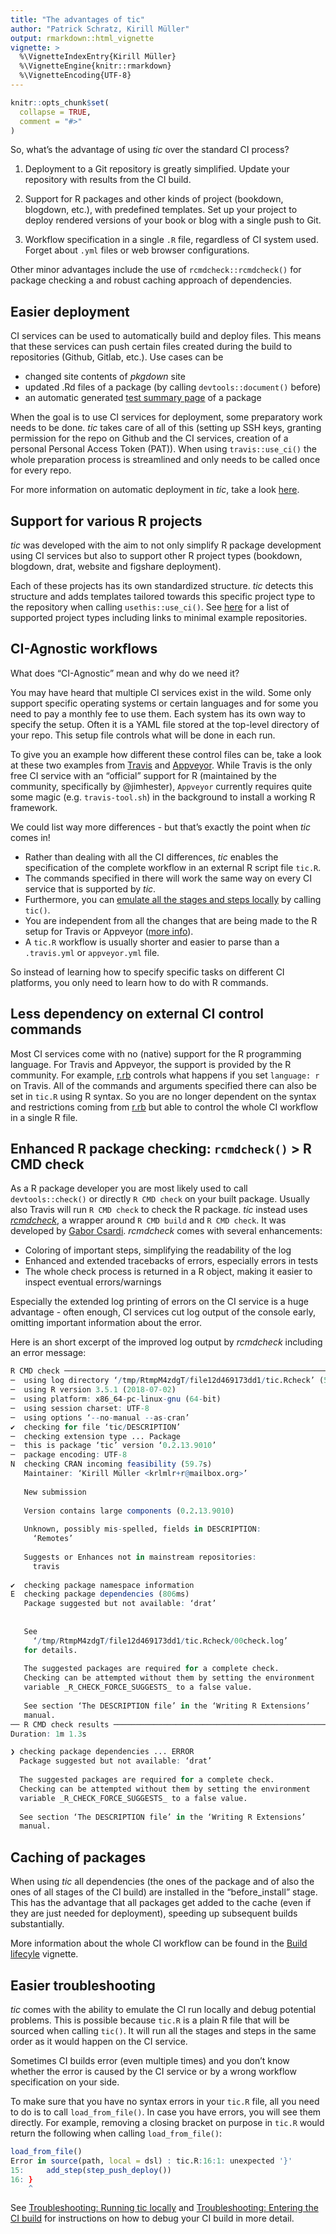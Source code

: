 ```yaml
---
title: "The advantages of tic"
author: "Patrick Schratz, Kirill Müller"
output: rmarkdown::html_vignette
vignette: >
  %\VignetteIndexEntry{Kirill Müller}
  %\VignetteEngine{knitr::rmarkdown}
  %\VignetteEncoding{UTF-8}
---
```


```r
knitr::opts_chunk$set(
  collapse = TRUE,
  comment = "#>"
)
```

So, what's the advantage of using *tic* over the standard CI process?

1. Deployment to a Git repository is greatly simplified. 
   Update your repository with results from the CI build.

1. Support for R packages and other kinds of project (bookdown, blogdown, etc.), with predefined templates. 
   Set up your project to deploy rendered versions of your book or blog with a single push to Git.

1. Workflow specification in a single `.R` file, regardless of CI system used.  
   Forget about `.yml` files or web browser configurations.
   
Other minor advantages include the use of `rcmdcheck::rcmdcheck()` for package checking a and robust caching approach of dependencies.

## Easier deployment

CI services can be used to automatically build and deploy files.
This means that these services can push certain files created during the build to repositories (Github, Gitlab, etc.).
Use cases can be

- changed site contents of _pkgdown_ site
- updated .Rd files of a package (by calling `devtools::document()` before)
- an automatic generated [test summary page](https://github.com/yonicd/covrpage) of a package 

When the goal is to use CI services for deployment, some preparatory work needs to be done.
*tic* takes care of all of this (setting up SSH keys, granting permission for the repo on Github and the CI services, creation of a personal Personal Access Token (PAT)).
When using `travis::use_ci()` the whole preparation process is streamlined and only needs to be called once for every repo.

For more information on automatic deployment in *tic*, take a look [here](deployment.html).

## Support for various R projects

*tic* was developed with the aim to not only simplify R package development using CI services but also to support other R project types (bookdown, blogdown, drat, website and figshare deployment). 

Each of these projects has its own standardized structure. 
*tic* detects this structure and adds templates tailored towards this specific project type to the repository when calling `usethis::use_ci()`.
See [here](tic.html#example-projects) for a list of supported project types including links to minimal example repositories. 

## CI-Agnostic workflows

What does "CI-Agnostic" mean and why do we need it?

You may have heard that multiple CI services exist in the wild.
Some only support specific operating systems or certain languages and for some you need to pay a monthly fee to use them.
Each system has its own way to specify the setup. 
Often it is a YAML file stored at the top-level directory of your repo.
This setup file controls what will be done in each run.

To give you an example how different these control files can be, take a look at these two examples from [Travis](https://github.com/tidyverse/dplyr/blob/master/.travis.yml) and [Appveyor](https://github.com/tidyverse/dplyr/blob/master/appveyor.yml).
While Travis is the only free CI service with an "official" support for R (maintained by the community, specifically by @jimhester), `Appveyor` currently requires quite some magic (e.g. `travis-tool.sh`) in the background to install a working R framework. 

We could list way more differences - but that's exactly the point when *tic* comes in!

- Rather than dealing with all the CI differences, *tic* enables the specification of the complete workflow in an external R script file `tic.R`.
- The commands specified in there will work the same way on every CI service that is supported by *tic*.
- Furthermore, you can [emulate all the stages and steps locally](advantages.html#less-dependency-on-external-ci-control-commands) by calling `tic()`.
- You are independent from all the changes that are being made to the R setup for Travis or Appveyor ([more info](advantages.html#less-dependency-on-external-ci-control-commands)).
- A `tic.R` workflow is usually shorter and easier to parse than a `.travis.yml` or `appveyor.yml` file.

So instead of learning how to specify specific tasks on different CI platforms, you only need to learn how to do with R commands.

## Less dependency on external CI control commands

Most CI services come with no (native) support for the R programming language.
For Travis and Appveyor, the support is provided by the R community.
For example, [r.rb](https://github.com/travis-ci/travis-build/blob/master/lib/travis/build/script/r.rb) controls what happens if you set `language: r` on Travis.
All of the commands and arguments specified there can also be set in `tic.R` using R syntax.
So you are no longer dependent on the syntax and restrictions coming from [r.rb](https://github.com/travis-ci/travis-build/blob/master/lib/travis/build/script/r.rb) but able to control the whole CI workflow in a single R file.

## Enhanced R package checking: `rcmdcheck()` > R CMD check

As a R package developer you are most likely used to call `devtools::check()` or directly `R CMD check` on your built package.
Usually also Travis will run `R CMD check` to check the R package.
*tic* instead uses  [*rcmdcheck*](https://github.com/r-lib/rcmdcheck), a wrapper around `R CMD build` and `R CMD check`.
It was developed by [Gabor Csardi](https://github.com/gaborcsardi).
*rcmdcheck* comes with several enhancements:

- Coloring of important steps, simplifying the readability of the log
- Enhanced and extended tracebacks of errors, especially errors in tests
- The whole check process is returned in a R object, making it easier to inspect eventual errors/warnings

Especially the extended log printing of errors on the CI service is a huge advantage - often enough, CI services cut log output of the console early, omitting important information about the error. 

Here is an short excerpt of the improved log output by *rcmdcheck* including an error message:

```r
R CMD check ──────────────────────────────────────────────────────────────────────────────────────────────────────────────────────────────────────────
─  using log directory ‘/tmp/RtmpM4zdgT/file12d469173dd1/tic.Rcheck’ (581ms)
─  using R version 3.5.1 (2018-07-02)
─  using platform: x86_64-pc-linux-gnu (64-bit)
─  using session charset: UTF-8
─  using options ‘--no-manual --as-cran’
✔  checking for file ‘tic/DESCRIPTION’
─  checking extension type ... Package
─  this is package ‘tic’ version ‘0.2.13.9010’
─  package encoding: UTF-8
N  checking CRAN incoming feasibility (59.7s)
   Maintainer: ‘Kirill Müller <krlmlr+r@mailbox.org>’
   
   New submission
   
   Version contains large components (0.2.13.9010)
   
   Unknown, possibly mis-spelled, fields in DESCRIPTION:
     ‘Remotes’
   
   Suggests or Enhances not in mainstream repositories:
     travis
   
✔  checking package namespace information
E  checking package dependencies (806ms)
   Package suggested but not available: ‘drat’
   
   
   See
     ‘/tmp/RtmpM4zdgT/file12d469173dd1/tic.Rcheck/00check.log’
   for details.
   
   The suggested packages are required for a complete check.
   Checking can be attempted without them by setting the environment
   variable _R_CHECK_FORCE_SUGGESTS_ to a false value.
   
   See section ‘The DESCRIPTION file’ in the ‘Writing R Extensions’
   manual.
── R CMD check results ───────────────────────────────────────────────────────────────────────────────────────────────────────────── tic 0.2.13.9010 ────
Duration: 1m 1.3s

❯ checking package dependencies ... ERROR
  Package suggested but not available: ‘drat’
  
  The suggested packages are required for a complete check.
  Checking can be attempted without them by setting the environment
  variable _R_CHECK_FORCE_SUGGESTS_ to a false value.
  
  See section ‘The DESCRIPTION file’ in the ‘Writing R Extensions’
  manual.
```

## Caching of packages

When using *tic* all dependencies (the ones of the package and of also the ones of all stages of the CI build) are installed in the "before_install" stage. 
This has the advantage that all packages get added to the cache (even if they are just needed for deployment), speeding up subsequent builds substantially.

More information about the whole CI workflow can be found in the [Build lifecyle](build-lifecycle.html) vignette.

## Easier troubleshooting

*tic* comes with the ability to emulate the CI run locally and debug potential problems. 
This is possible because `tic.R` is a plain R file that will be sourced when calling `tic()`.
It will run all the stages and steps in the same order as it would happen on the CI service.

Sometimes CI builds error (even multiple times) and you don't know whether the error is caused by the CI service or by a wrong workflow specification on your side.

To make sure that you have no syntax errors in your `tic.R` file, all you need to do is to call `load_from_file()`.
In case you have errors, you will see them directly.
For example, removing a closing bracket on purpose in `tic.R` would return the following when calling `load_from_file()`:

```r
load_from_file()
Error in source(path, local = dsl) : tic.R:16:1: unexpected '}'
15:     add_step(step_push_deploy())
16: }
    ^
```

See [Troubleshooting: Running tic locally](advanced#troubleshooting-running-tic-locally) and [Troubleshooting: Entering the CI build](advanced#troubleshooting-entering-the-cI-build) for instructions on how to debug your CI build in more detail.
